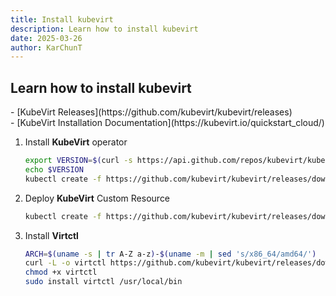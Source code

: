 ```yaml
---
title: Install kubevirt
description: Learn how to install kubevirt
date: 2025-03-26
author: KarChunT
---
```


## Learn how to install kubevirt

<Callout title="More Information">
  <div>
    - [KubeVirt Releases](https://github.com/kubevirt/kubevirt/releases)
  </div>
  <div>
    - [KubeVirt Installation
    Documentation](https://kubevirt.io/quickstart_cloud/)
  </div>
</Callout>

1. Install **KubeVirt** operator

   ```bash
   export VERSION=$(curl -s https://api.github.com/repos/kubevirt/kubevirt/releases | grep tag_name | grep -v -- '-rc' | sort -r | head -1 | awk -F': ' '{print $2}' | sed 's/,//' | xargs)
   echo $VERSION
   kubectl create -f https://github.com/kubevirt/kubevirt/releases/download/${VERSION}/kubevirt-operator.yaml
   ```

2. Deploy **KubeVirt** Custom Resource

   ```bash
   kubectl create -f https://github.com/kubevirt/kubevirt/releases/download/${VERSION}/kubevirt-cr.yaml
   ```

3. Install **Virtctl**

   ```bash
   ARCH=$(uname -s | tr A-Z a-z)-$(uname -m | sed 's/x86_64/amd64/')
   curl -L -o virtctl https://github.com/kubevirt/kubevirt/releases/download/${VERSION}/virtctl-${VERSION}-${ARCH}
   chmod +x virtctl
   sudo install virtctl /usr/local/bin
   ```
